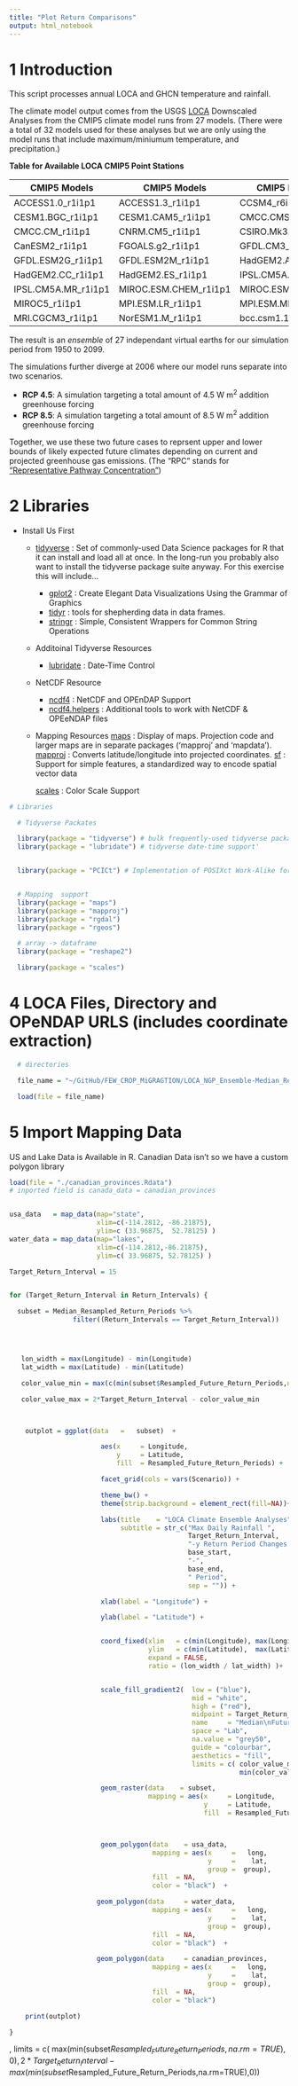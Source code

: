 ```yaml
---
title: "Plot Return Comparisons"
output: html_notebook
---
```



# 1 Introduction

This script processes annual LOCA and GHCN temperature and rainfall.

The climate model output comes from the USGS [LOCA](http://loca.ucsd.edu) Downscaled Analyses from the CMIP5 climate model runs from 27 models.  (There were a total of 32 models used for these analyses but we are only using the model runs that include maximum/miniumum temperature, and precipitation.)

**Table for Available LOCA CMIP5 Point Stations**

CMIP5 Models        | CMIP5 Models          | CMIP5 Models
--------------------|-----------------------|---------------------
ACCESS1.0_r1i1p1    | ACCESS1.3_r1i1p1      | CCSM4_r6i1p1         
CESM1.BGC_r1i1p1    | CESM1.CAM5_r1i1p1     | CMCC.CMS_r1i1p1      
CMCC.CM_r1i1p1      | CNRM.CM5_r1i1p1       | CSIRO.Mk3.6.0_r1i1p1
CanESM2_r1i1p1      | FGOALS.g2_r1i1p1      | GFDL.CM3_r1i1p1      
GFDL.ESM2G_r1i1p1   | GFDL.ESM2M_r1i1p1     | HadGEM2.AO_r1i1p1    
HadGEM2.CC_r1i1p1   | HadGEM2.ES_r1i1p1     | IPSL.CM5A.LR_r1i1p1  
IPSL.CM5A.MR_r1i1p1 | MIROC.ESM.CHEM_r1i1p1 | MIROC.ESM_r1i1p1     
MIROC5_r1i1p1       | MPI.ESM.LR_r1i1p1     | MPI.ESM.MR_r1i1p1    
MRI.CGCM3_r1i1p1    | NorESM1.M_r1i1p1      | bcc.csm1.1.m_r1i1p1

The result is an *ensemble* of 27 independant virtual earths for our simulation period from 1950 to 2099.

The simulations further diverge at 2006 where our model runs separate into two scenarios.

* **RCP 4.5**: A simulation targeting a total amount of 4.5 W m^2^ addition greenhouse forcing
* **RCP 8.5**: A simulation targeting a total amount of 8.5 W m^2^ addition greenhouse forcing

Together, we use these two future cases to reprsent upper and lower bounds of likely expected future climates depending on current and projected greenhouse gas emissions. (The "RPC" stands for ["Representative Pathway Concentration"](https://link.springer.com/article/10.1007/s10584-011-0148-z))



# 2  Libraries

* Install Us First
  + [tidyverse](https://www.tidyverse.org) : Set of commonly-used Data Science packages for R that it can install and load all at once. In the long-run you probably also want to install the tidyverse package suite anyway. For this exercise this will include...
    - [gplot2](https://ggplot2.tidyverse.org) : Create Elegant Data Visualizations Using the Grammar of Graphics
    - [tidyr](https://tidyr.tidyverse.org) : tools for shepherding data in data frames.
    - [stringr](https://stringr.tidyverse.org) : Simple, Consistent Wrappers for Common String Operations


  + Additoinal Tidyverse Resources
    - [lubridate](http://lubridate.tidyverse.org) : Date-Time Control


  + NetCDF Resource
    - [ncdf4](https://www.rdocumentation.org/packages/ncdf4/versions/1.16) : NetCDF and OPEnDAP Support
    - [ncdf4.helpers](https://www.rdocumentation.org/packages/ncdf4.helpers/versions/0.3-3) : Additional tools to work with NetCDF & OPEeNDAP files

  + Mapping Resources
    [maps](https://www.rdocumentation.org/packages/maps/versions/3.3.0) : Display of maps. Projection code and larger maps are in separate packages ('mapproj' and 'mapdata').
    [mapproj](https://www.rdocumentation.org/packages/mapproj/versions/1.2.6) : Converts latitude/longitude into projected coordinates.
    [sf](https://www.rdocumentation.org/packages/sf/versions/0.6-3) : Support for simple features, a standardized way to encode spatial vector data

    [scales]() : Color Scale Support

```r

# Libraries

  # Tidyverse Packates

  library(package = "tidyverse") # bulk frequently-used tidyverse packages
  library(package = "lubridate") # tidyverse date-time support'


  library(package = "PCICt") # Implementation of POSIXct Work-Alike for 365 and 360 Day Calendars


  # Mapping  support
  library(package = "maps")
  library(package = "mapproj")
  library(package = "rgdal")
  library(package = "rgeos")

  # array -> dataframe
  library(package = "reshape2")

  library(package = "scales")

```



# 4 LOCA Files, Directory and OPeNDAP URLS (includes coordinate extraction)

```r

  # directories

  file_name = "~/GitHub/FEW_CROP_MiGRAGTION/LOCA_NGP_Ensemble-Median_Resampled_Return_Periods_smoothed__1976-2005_vs_2035-2064.RData"

  load(file = file_name)

```



# 5 Import Mapping Data

US and Lake Data is Available in R.  Canadian Data isn't so we have a custom polygon library

```r
load(file = "./canadian_provinces.Rdata")
# inported field is canada_data = canadian_provinces


usa_data   = map_data(map="state",
                      xlim=c(-114.2812, -86.21875),  
                      ylim=c (33.96875,  52.78125) )
water_data = map_data(map="lakes",
                      xlim=c(-114.2812,-86.21875),  
                      ylim=c( 33.96875, 52.78125) )

```


```r

Target_Return_Interval = 15


for (Target_Return_Interval in Return_Intervals) {

  subset = Median_Resampled_Return_Periods %>%
                filter((Return_Intervals == Target_Return_Interval))




   lon_width = max(Longitude) - min(Longitude)
   lat_width = max(Latitude) - min(Latitude)

   color_value_min = max(c(min(subset$Resampled_Future_Return_Periods,na.rm=TRUE),0))

   color_value_max = 2*Target_Return_Interval - color_value_min



    outplot = ggplot(data   =   subset)  +

                       aes(x     = Longitude,
                           y     = Latitude,
                           fill  = Resampled_Future_Return_Periods) +

                       facet_grid(cols = vars(Scenario)) +

                       theme_bw() +
                       theme(strip.background = element_rect(fill=NA))+

                       labs(title    = "LOCA Climate Ensemble Analyses",
                            subtitle = str_c("Max Daily Rainfall ",
                                             Target_Return_Interval,
                                             "-y Return Period Changes from Median ",
                                             base_start,
                                             "-",
                                             base_end,
                                             " Period",
                                             sep = "")) +

                       xlab(label = "Longitude") +

                       ylab(label = "Latitude") +


                       coord_fixed(xlim   = c(min(Longitude), max(Longitude)),
                                   ylim   = c(min(Latitude),  max(Latitude)),
                                   expand = FALSE,
                                   ratio = (lon_width / lat_width) )+


                       scale_fill_gradient2(  low = ("blue"),
                                              mid = "white",
                                              high = ("red"),
                                              midpoint = Target_Return_Interval,
                                              name     = "Median\nFuture\nReturn\nPeriod",
                                              space = "Lab",
                                              na.value = "grey50",
                                              guide = "colourbar",
                                              aesthetics = "fill",
                                              limits = c( color_value_min,
                                                          min(color_value_max,Target_Return_Interval+5))) +     

                       geom_raster(data    = subset,
                                   mapping = aes(x     = Longitude,
                                                 y     = Latitude,
                                                 fill  = Resampled_Future_Return_Periods))  +



                       geom_polygon(data    = usa_data,
                                    mapping = aes(x     =   long,
                                                  y     =    lat,
                                                  group =  group),
                                    fill  = NA,
                                    color = "black")  +

                      geom_polygon(data     = water_data,
                                    mapping = aes(x     =   long,
                                                  y     =    lat,
                                                  group =  group),
                                    fill  = NA,
                                    color = "black")  +

                      geom_polygon(data     = canadian_provinces,
                                    mapping = aes(x     =   long,
                                                  y     =    lat,
                                                  group =  group),
                                    fill  = NA,
                                    color = "black")  

    print(outplot)

}    

```

,
                                              limits = c( max(min(subset$Resampled_Future_Return_Periods,na.rm=TRUE),0),
                                                          2*Target_Return_Interval -max(min(subset$Resampled_Future_Return_Periods,na.rm=TRUE),0))
